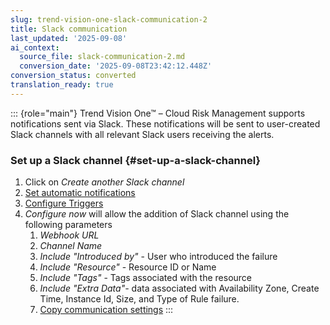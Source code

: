 ```yaml
---
slug: trend-vision-one-slack-communication-2
title: Slack communication
last_updated: '2025-09-08'
ai_context:
  source_file: slack-communication-2.md
  conversion_date: '2025-09-08T23:42:12.448Z'
conversion_status: converted
translation_ready: true
---
```


::: {role="main"}
Trend Vision One™ – Cloud Risk Management supports notifications sent via Slack. These notifications will be sent to user-created Slack channels with all relevant Slack users receiving the alerts.

### Set up a Slack channel {#set-up-a-slack-channel}

1.  Click on *Create another Slack channel*
2.  [Set automatic notifications](toggle-automatic-notifications.mdx)
3.  [Configure Triggers](communication-triggers.mdx)
4.  *Configure now* will allow the addition of Slack channel using the following parameters
    1.  *Webhook URL*
    2.  *Channel Name*
    3.  *Include "Introduced by"* - User who introduced the failure
    4.  *Include "Resource"* - Resource ID or Name
    5.  *Include "Tags"* - Tags associated with the resource
    6.  *Include "Extra Data"-* data associated with Availability Zone, Create Time, Instance Id, Size, and Type of Rule failure.
    7.  [Copy communication settings](copy-communication-settings.mdx)
:::
